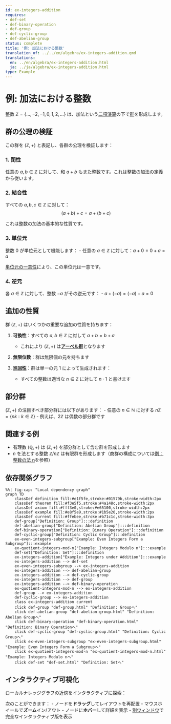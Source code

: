 ```yaml
---
id: ex-integers-addition
requires:
- def-set
- def-binary-operation
- def-group
- def-cyclic-group
- def-abelian-group
status: complete
title: '例: 加法における整数'
translation_of: ../../en/algebra/ex-integers-addition.qmd
translations:
  en: ../en/algebra/ex-integers-addition.html
  ja: ../ja/algebra/ex-integers-addition.html
type: Example
---
```


# 例: 加法における整数 {#ex-integers-addition}

整数 $\mathbb{Z} = \{\ldots, -2, -1, 0, 1, 2, \ldots\}$ は、加法という[二項演算](def-binary-operation.qmd)の下で[群](def-group.qmd)を形成します。

## 群の公理の検証

この群を $(\mathbb{Z}, +)$ と表記し、各群の公理を検証します：

### 1. 閉性

任意の $a, b \in \mathbb{Z}$ に対して、和 $a + b$ もまた整数です。これは整数の加法の定義から従います。

### 2. 結合性

すべての $a, b, c \in \mathbb{Z}$ に対して：
$$(a + b) + c = a + (b + c)$$

これは整数の加法の基本的な性質です。

### 3. 単位元

整数 $0$ が単位元として機能します：
- 任意の $a \in \mathbb{Z}$ に対して：$a + 0 = 0 + a = a$

[単位元の一意性](thm-unique-identity.qmd)により、この単位元は一意です。

### 4. 逆元

各 $a \in \mathbb{Z}$ に対して、整数 $-a$ がその逆元です：
- $a + (-a) = (-a) + a = 0$

## 追加の性質

群 $(\mathbb{Z}, +)$ はいくつかの重要な追加の性質を持ちます：

1. **可換性**：すべての $a, b \in \mathbb{Z}$ に対して $a + b = b + a$
   - これにより $(\mathbb{Z}, +)$ は**[アーベル群](def-abelian-group.qmd)**となります

2. **無限位数**：群は無限個の元を持ちます

3. **[巡回性](def-cyclic-group.qmd)**：群は単一の元 $1$ によって生成されます：
   - すべての整数は適当な $n \in \mathbb{Z}$ に対して $n \cdot 1$ と書けます

## 部分群

$(\mathbb{Z}, +)$ の注目すべき部分群には以下があります：
- 任意の $n \in \mathbb{N}$ に対する $n\mathbb{Z} = \{nk : k \in \mathbb{Z}\}$
- 例えば、$2\mathbb{Z}$ は偶数の部分群です

## 関連する例

- 有理数 $(\mathbb{Q}, +)$ は $(\mathbb{Z}, +)$ を部分群として含む群を形成します
- $n$ を法とする整数 $\mathbb{Z}/n\mathbb{Z}$ は有限群を形成します（商群の構成については[例：整数の法 n](ex-quotient-integers-mod-n.qmd)を参照）

## 依存関係グラフ

```mermaid
%%| fig-cap: "Local dependency graph"
graph TD
    classDef definition fill:#e1f5fe,stroke:#01579b,stroke-width:2px
    classDef theorem fill:#f3e5f5,stroke:#4a148c,stroke-width:2px
    classDef axiom fill:#fff3e0,stroke:#e65100,stroke-width:2px
    classDef example fill:#e8f5e9,stroke:#1b5e20,stroke-width:2px
    classDef current fill:#ffebee,stroke:#b71c1c,stroke-width:3px
    def-group["Definition: Group"]:::definition
    def-abelian-group["Definition: Abelian Group"]:::definition
    def-binary-operation["Definition: Binary Operation"]:::definition
    def-cyclic-group["Definition: Cyclic Group"]:::definition
    ex-even-integers-subgroup["Example: Even Integers Form a Subgroup"]:::example
    ex-quotient-integers-mod-n["Example: Integers Modulo n"]:::example
    def-set["Definition: Set"]:::definition
    ex-integers-addition["Example: Integers under Addition"]:::example
    ex-integers-addition --> def-set
    ex-even-integers-subgroup --> ex-integers-addition
    ex-integers-addition --> def-abelian-group
    ex-integers-addition --> def-cyclic-group
    ex-integers-addition --> def-group
    ex-integers-addition --> def-binary-operation
    ex-quotient-integers-mod-n --> ex-integers-addition
    def-group --> ex-integers-addition
    def-cyclic-group --> ex-integers-addition
    class ex-integers-addition current
    click def-group "def-group.html" "Definition: Groupへ"
    click def-abelian-group "def-abelian-group.html" "Definition: Abelian Groupへ"
    click def-binary-operation "def-binary-operation.html" "Definition: Binary Operationへ"
    click def-cyclic-group "def-cyclic-group.html" "Definition: Cyclic Groupへ"
    click ex-even-integers-subgroup "ex-even-integers-subgroup.html" "Example: Even Integers Form a Subgroupへ"
    click ex-quotient-integers-mod-n "ex-quotient-integers-mod-n.html" "Example: Integers Modulo nへ"
    click def-set "def-set.html" "Definition: Setへ"
```

## インタラクティブ可視化

ローカルナレッジグラフの近傍をインタラクティブに探索：

::: {.graph-viz data-id="ex-integers-addition" data-width="700" data-height="500"}
:::

次のことができます：
- ノードを**ドラッグ**してレイアウトを再配置
- マウスホイールで**ズーム**イン/アウト
- ノードに**ホバー**して詳細を表示
- [別ウィンドウ](../../output/interactive/ex-integers-addition.html){target="_blank"}で完全なインタラクティブ版を表示